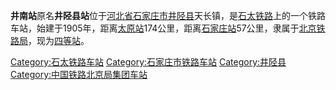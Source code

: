 '''井南站'''原名'''井陉县站'''位于[[河北省|河北省]][[石家庄市|石家庄市]][[井陉县|井陉县]]天长镇，是[[石太铁路|石太铁路]]上的一个铁路车站，始建于1905年，距离[[太原站_(中國大陸)|太原站]]174公里，距离[[石家庄站|石家庄站]]57公里，隶属于[[北京铁路局|北京铁路局]]，现为[[四等站_(中铁)|四等站]]。

{{China-rail-stub}}
{{石太铁路}}

[[Category:石太铁路车站|Category:石太铁路车站]]
[[Category:石家庄市铁路车站|Category:石家庄市铁路车站]]
[[Category:井陉县|Category:井陉县]]
[[Category:中国铁路北京局集团车站|Category:中国铁路北京局集团车站]]